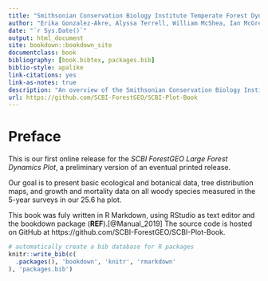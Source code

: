 ```yaml
--- 
title: "Smithsonian Conservation Biology Institute Temperate Forest Dynamics Plot"
author: "Erika Gonzalez-Akre, Alyssa Terrell, William McShea, Ian McGregor, Caroline Kittle, Kristina Anderson-Teixeira"
date: "`r Sys.Date()`"
output: html_document
site: bookdown::bookdown_site
documentclass: book
bibliography: [book.bibtex, packages.bib]
biblio-style: apalike
link-citations: yes
link-as-notes: true
description: "An overview of the Smithsonian Conservation Biology Institute's research plot."
url: https://github.com/SCBI-ForestGEO/SCBI-Plot-Book
---
```


# Preface {-}
This is our first online release for the *SCBI ForestGEO Large Forest Dynamics Plot*, a preliminary version of an eventual printed release.  

Our goal is to present basic ecological and botanical data, tree distribution maps, and growth and mortality data on all woody species measured in the 5-year surveys in our 25.6 ha plot.


This book was fuly written in R Markdown, using RStudio as text editor and the bookdown package (**REF**).[@Manual_2019] The source code is hosted on GitHub at https://github.com/SCBI-ForestGEO/SCBI-Plot-Book. 





```r
# automatically create a bib database for R packages
knitr::write_bib(c(
  .packages(), 'bookdown', 'knitr', 'rmarkdown'
), 'packages.bib')
```